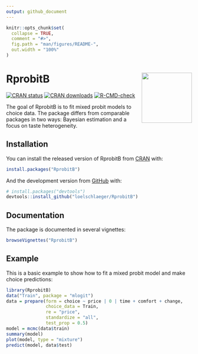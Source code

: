 ```yaml
---
output: github_document
---
```


<!-- README.md is generated from README.Rmd. Please edit that file -->

```r
knitr::opts_chunk$set(
  collapse = TRUE,
  comment = "#>",
  fig.path = "man/figures/README-",
  out.width = "100%"
)
```

# RprobitB <img src="man/figures/logo.png" align="right" height=136 />

<!-- badges: start -->
[![CRAN status](https://www.r-pkg.org/badges/version-last-release/RprobitB)](https://www.r-pkg.org/badges/version-last-release/RprobitB)
[![CRAN downloads](https://cranlogs.r-pkg.org/badges/grand-total/RprobitB)](https://cranlogs.r-pkg.org/badges/grand-total/RprobitB)
[![R-CMD-check](https://github.com/loelschlaeger/RprobitB/workflows/R-CMD-check/badge.svg)](https://github.com/loelschlaeger/RprobitB/actions)
<!-- badges: end -->

The goal of RprobitB is to fit mixed probit models to choice data. 
The package differs from comparable packages in two ways: Bayesian estimation and a focus on taste heterogeneity.

## Installation

You can install the released version of RprobitB from [CRAN](https://CRAN.R-project.org) with:

``` r
install.packages("RprobitB")
```

And the development version from [GitHub](https://github.com/) with:

``` r
# install.packages("devtools")
devtools::install_github("loelschlaeger/RprobitB")
```

## Documentation

The package is documented in several vignettes:

```r
browseVignettes("RprobitB")
```

## Example

This is a basic example to show how to fit a mixed probit model and make choice predictions:

```r
library(RprobitB)
data("Train", package = "mlogit")
data = prepare(form = choice ~ price | 0 | time + comfort + change,
               choice_data = Train,
               re = "price",
               standardize = "all",
               test_prop = 0.5)
model = mcmc(data$train)
summary(model)
plot(model, type = "mixture")
predict(model, data$test)
```
